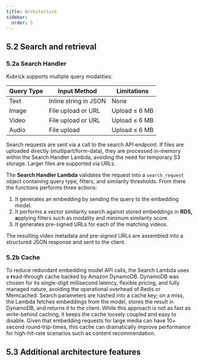 ```yaml
---
title: Architecture
sidebar:
  order: 5
---
```



## 5.2 Search and retrieval

### 5.2a Search Handler

Kubrick supports multiple query modalities:

| Query Type | Input Method          | Limitations   |
| ---------- | --------------------- | ------------- |
| Text       | Inline string in JSON | None          |
| Image      | File upload or URL    | Upload ≤ 6 MB |
| Video      | File upload or URL    | Upload ≤ 6 MB |
| Audio      | File upload           | Upload ≤ 6 MB |

Search requests are sent via a call to the search API endpoint. If files are
uploaded directly (multipart/form-data), they are processed in-memory within the
Search Handler Lambda, avoiding the need for temporary S3 storage. Larger files
are supported via URLs.

The **Search Handler Lambda** validates the request into a `search_request`
object containing query type, filters, and similarity thresholds. From there the
functions performs three actions:

1. It generates an embedding by sending the query to the embedding model.
2. It performs a vector similarity search against stored embeddings in **RDS,
   a**pplying filters such as modality and minimum similarity score.
3. It generates pre-signed URLs for each of the matching videos.

The resulting video metadata and pre-signed URLs are assembled into a structured
JSON response and sent to the client.

<ThemedDiagram src="simplified_architecture.png" alt="Simplified Architecture Diagram" />

### 5.2b Cache

To reduce redundant embedding model API calls, the Search Lambda uses a
**r**ead-through cache backed by Amazon DynamoDB. DynamoDB was chosen for its
single-digit millisecond latency, flexible pricing, and fully managed nature,
avoiding the operational overhead of Redis or Memcached. Search parameters are
hashed into a cache key; on a miss, the Lambda fetches embeddings from the
model, stores the result in DynamoDB, and returns it to the client. While this
approach is not as fast as write-behind caching, it keeps the cache loosely
coupled and easy to disable. Given that embedding requests for large media can
have 10+ second round-trip-times, this cache can dramatically improve
performance for high-hit-rate scenarios such as content recommendation.

## 5.3 Additional architecture features
